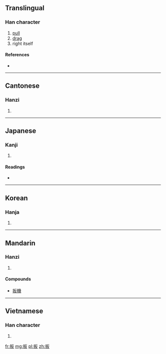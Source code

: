 ==Translingual==

===Han character===
{{Han char|rn=64|rad=手|as=04|sn=7|four=5104<sub>7</sub>|canj=手竹水 (QHE)}}

# [[pull]]
# [[drag]]
# right itself

====References====
* {{Han ref|kx=0419.020|dkj=11837|dj=0765.240|hdz=31840.010|uh=6273|ud=25203|bh=A7E6|bd=42982}}

----

==Cantonese==

===Hanzi===
{{yue-hanzi|jyut=|y=paan1}}

# {{defn|Cantonese|sort=手04}}

----

==Japanese==

===Kanji===
{{ja-kanji|grade=|rs=手04}}

# {{defn|Japanese|sort=手04}}

====Readings====
* {{ja-readings|on=[[はん]] (han)|kun=[[ひく]] (hiku), [[さく]] (saku), [[ひきとめる]] (hikitomeru)}}

----

==Korean==

===Hanja===
{{ko-hanja|hangeul=반|eumhun=|rv=ban|mr=pan|y=pan}}

# {{defn|Korean|sort=手04}}

----

==Mandarin==

===Hanzi===
{{cmn-hanzi|pin=[[bān]] ([[ban1]])|wg=pan<sup>1</sup>}}

# {{defn|Mandarin|sort=手04}}

====Compounds====
* [[扳機]]

----

==Vietnamese==

===Han character===
{{vi-hantu|[[ban]], [[bẳn]], [[bản]], [[bắn]]|rs=手04}}

# {{defn|Vietnamese|sort=手04}}

[[fr:扳]]
[[mg:扳]]
[[pl:扳]]
[[zh:扳]]